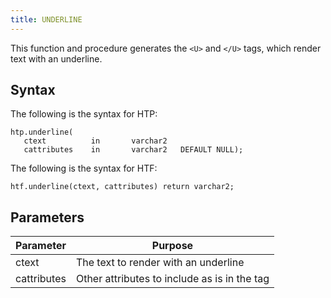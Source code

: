 ```yaml
---
title: UNDERLINE
---
```


This function and procedure generates the `<U>` and `</U>` tags, which render text with an underline.

## Syntax

The following is the syntax for HTP:

```
htp.underline(
   ctext          in       varchar2
   cattributes    in       varchar2   DEFAULT NULL);
```

The following is the syntax for HTF:

```
htf.underline(ctext, cattributes) return varchar2;
```

## Parameters

| Parameter | Purpose  |
| --------- | -------- |
| ctext | The text to render with an underline |
| cattributes | Other attributes to include as is in the tag |

